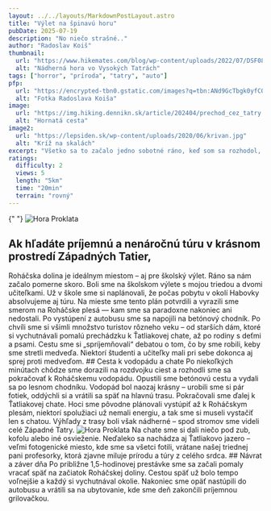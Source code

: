 ```yaml
---
layout: ../../layouts/MarkdownPostLayout.astro
title: "Výlet na špinavú horu"
pubDate: 2025-07-19
description: "No niečo strašné.."
author: "Radoslav Koiš"
thumbnail:
  url: "https://www.hikemates.com/blog/wp-content/uploads/2022/07/DSF0847.jpg"
  alt: "Nádherná hora vo Vysokých Tatrách"
tags: ["horror", "príroda", "tatry", "auto"]
pfp:
  url: "https://encrypted-tbn0.gstatic.com/images?q=tbn:ANd9GcTbgk0yfCOe55931lf6q0osfhGRU-fnH8Im1g&s"
  alt: "Fotka Radoslava Koiša"
image:
  url: "https://img.hiking.dennikn.sk/article/202404/prechod_cez_tatry.jpg"
  alt: "Hornatá cesta"
image2:
  url: "https://lepsiden.sk/wp-content/uploads/2020/06/krivan.jpg"
  alt: "Kríž na skalách"
excerpt: "Všetko sa to začalo jedno sobotné ráno, keď som sa rozhodol, že potrebujem vypnúť od každodenného zhonu a konečne sa nadýchať čerstvého horského vzduchu. Počasie vyzeralo sľubne – jasno, mierny vietor a teplota akurát na turistiku. Rýchlo som si zbalil batoh: voda, desiata, pláštenka, teplá mikina, mapa, čelovka – človek nikdy nevie. Vybral som sa do pohoria, ktoré ma vždy lákalo, ale nikdy som sa tam akosi nedostal. Tentoraz som si povedal, že to už nesmiem odkladať. Cesta do východiskového bodu trvala asi hodinu autom. Počas jazdy som si púšťal obľúbené pesničky a pomaly sa naladil na prírodu. Keď som dorazil na parkovisko pri lese, okolo nebolo veľa ľudí. To mi vyhovovalo – chcel som si vychutnať ticho a samotu. Prvé metre trasy viedli hustým ihličnatým lesom, ktorý voňal po živici a vlhkej zemi. Všade naokolo spievali vtáky a z diaľky som počul šum potoka. Cesta sa pomaly dvíhala a začala byť strmšia. Po chvíli som musel zložiť bundu – napriek tomu, že bolo len ráno, slnko už začínalo poriadne hriať."
ratings:
  difficulty: 2
  views: 5
  length: "5km"
  time: "20min"
  terrain: "rovný"
---
```



{" "}
<Image
  class="image"
  inferSize={true}
  src="https://www.hikemates.com/blog/wp-content/uploads/2022/07/DSF0847.jpg"
  alt="Hora Proklata"
  layout="constrained"
  loading="eager"
/>
## Ak hľadáte príjemnú a nenáročnú túru v krásnom prostredí Západných Tatier,
Roháčska dolina je ideálnym miestom – aj pre školský výlet. Ráno sa nám začalo
pomerne skoro. Boli sme na školskom výlete s mojou triedou a dvomi učiteľkami.
Už v škole sme si naplánovali, že počas pobytu v okolí Habovky absolvujeme aj
túru. Na mieste sme tento plán potvrdili a vyrazili sme smerom na Roháčske plesá
— kam sme sa paradoxne nakoniec ani nedostali. Po vystúpení z autobusu sme sa
napojili na betónový chodník. Po chvíli sme si všimli množstvo turistov rôzneho
veku – od starších dám, ktoré si vychutnávali pomalú prechádzku k Ťatliakovej
chate, až po rodiny s deťmi a psami. Cestu sme si „spríjemňovali“ debatou o tom,
čo by sme robili, keby sme stretli medveďa. Niektorí študenti a učiteľky mali
pri sebe dokonca aj sprej proti medveďom. ## Cesta k vodopádu a chate Po
niekoľkých minútach chôdze sme dorazili na rozdvojku ciest a rozhodli sme sa
pokračovať k Roháčskemu vodopádu. Opustili sme betónovú cestu a vydali sa po
lesnom chodníku. Vodopád bol naozaj krásny – urobili sme si pár fotiek, oddýchli
si a vrátili sa späť na hlavnú trasu. Pokračovali sme ďalej k Ťatliakovej chate.
Hoci sme pôvodne plánovali vystúpiť až k Roháčskym plesám, niektorí spolužiaci
už nemali energiu, a tak sme si museli vystačiť len s chatou. Výhľady z trasy
boli však nádherné – spod stromov sme videli celé Západné Tatry.
<Image
  class="image"
  inferSize={true}
  src="https://lepsiden.sk/wp-content/uploads/2020/06/krivan.jpg"
  alt="Hora Proklata"
  layout="constrained"
  loading="lazy"
/>
Na chate sme si dali niečo pod zub, kofolu alebo iné osvieženie. Neďaleko sa
nachádza aj Ťatliakovo jazero – veľmi fotogenické miesto, kde sme sa všetci
fotili, vrátane našej triednej pani profesorky, ktorá zjavne miluje prírodu a
túry z celého srdca. ## Návrat a záver dňa Po približne 1,5-hodinovej prestávke
sme sa začali pomaly vracať späť na začiatok Roháčskej doliny. Cestou späť už
bolo tempo voľnejšie a každý si vychutnával okolie. Nakoniec sme opäť nastúpili
do autobusu a vrátili sa na ubytovanie, kde sme deň zakončili príjemnou
grilovačkou.
